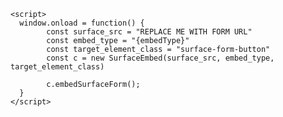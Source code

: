 ```
<script>
  window.onload = function() {
		const surface_src = "REPLACE ME WITH FORM URL"
		const embed_type = "{embedType}"
		const target_element_class = "surface-form-button"
		const c = new SurfaceEmbed(surface_src, embed_type, target_element_class)

		c.embedSurfaceForm();
  }
</script>
```
